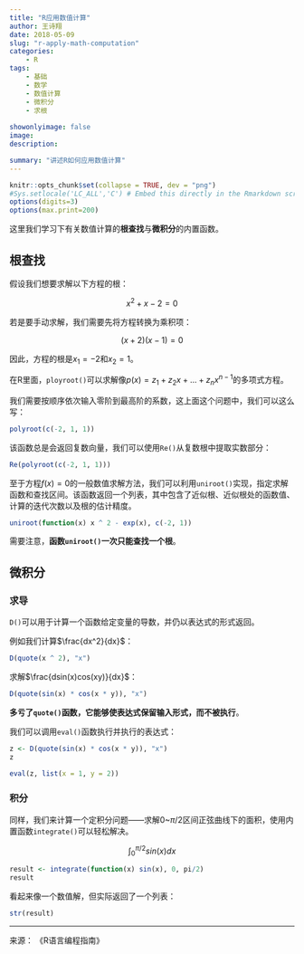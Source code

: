 ---
title: "R应用数值计算"
author: 王诗翔
date: 2018-05-09
slug: "r-apply-math-computation"
categories: 
    - R
tags:
    - 基础
    - 数学
    - 数值计算
    - 微积分
    - 求根
    
showonlyimage: false
image: 
description: 

summary: "讲述R如何应用数值计算"
---


```{r setup, include=FALSE}
knitr::opts_chunk$set(collapse = TRUE, dev = "png")
#Sys.setlocale('LC_ALL','C') # Embed this directly in the Rmarkdown script that contains the Chinese character comment
options(digits=3)
options(max.print=200)
```

这里我们学习下有关数值计算的**根查找**与**微积分**的内置函数。

## 根查找

假设我们想要求解以下方程的根：

$$ x^2 + x - 2 = 0 $$

若是要手动求解，我们需要先将方程转换为乘积项：

$$ (x+2)(x-1) = 0 $$

因此，方程的根是$x_1=-2$和$x_2=1$。

在R里面，`ployroot()`可以求解像$p(x)=z_1+z_2x+...+z_nx^{n-1}$的多项式方程。

我们需要按顺序依次输入零阶到最高阶的系数，这上面这个问题中，我们可以这么写：

```{r}
polyroot(c(-2, 1, 1))
```

该函数总是会返回复数向量，我们可以使用`Re()`从复数根中提取实数部分：

```{r}
Re(polyroot(c(-2, 1, 1)))
```

至于方程$f(x)=0$的一般数值求解方法，我们可以利用`uniroot()`实现，指定求解函数和查找区间。该函数返回一个列表，其中包含了近似根、近似根处的函数值、计算的迭代次数以及根的估计精度。

```{r}
uniroot(function(x) x ^ 2 - exp(x), c(-2, 1))
```

需要注意，**函数`uniroot()`一次只能查找一个根**。

## 微积分

### 求导

`D()`可以用于计算一个函数给定变量的导数，并仍以表达式的形式返回。

例如我们计算$\frac{dx^2}{dx}$：

```{r}
D(quote(x ^ 2), "x")
```

求解$\frac{dsin(x)cos(xy)}{dx}$：

```{r}
D(quote(sin(x) * cos(x * y)), "x")
```

**多亏了`quote()`函数，它能够使表达式保留输入形式，而不被执行**。

我们可以调用`eval()`函数执行并执行的表达式：

```{r}
z <- D(quote(sin(x) * cos(x * y)), "x")
z

eval(z, list(x = 1, y = 2))
```

### 积分

同样，我们来计算一个定积分问题——求解0~$\pi/2$区间正弦曲线下的面积，使用内置函数`integrate()`可以轻松解决。

$$ \int_{0}^{\pi/2}sin(x)dx$$

```{r}
result <- integrate(function(x) sin(x), 0, pi/2)
result
```


看起来像一个数值解，但实际返回了一个列表：

```{r}
str(result)
```

***

来源： 《R语言编程指南》